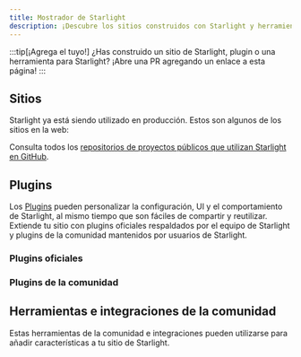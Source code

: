 ```yaml
---
title: Mostrador de Starlight
description: ¡Descubre los sitios construidos con Starlight y herramientas comunitarias que amplían Starlight!
---
```


:::tip[¡Agrega el tuyo!]
¿Has construido un sitio de Starlight, plugin o una herramienta para Starlight?
¡Abre una PR agregando un enlace a esta página!
:::

## Sitios


Starlight ya está siendo utilizado en producción. Estos son algunos de los sitios en la web:

<ShowcaseSites />

Consulta todos los [repositorios de proyectos públicos que utilizan Starlight en GitHub](https://github.com/withastro/starlight/network/dependents).

## Plugins

Los [Plugins](/es/reference/plugins) pueden personalizar la configuración, UI y el comportamiento de Starlight, al mismo tiempo que son fáciles de compartir y reutilizar.
Extiende tu sitio con plugins oficiales respaldados por el equipo de Starlight y plugins de la comunidad mantenidos por usuarios de Starlight.

### Plugins oficiales

<CardGrid>
	<LinkCard
		href="/guides/site-search/#algolia-docsearch"
		title="Algolia DocSearch"
		description="Reemplaza Pagefind, el proveedor de búsqueda predeterminado, con Algolia DocSearch."
	/>
</CardGrid>

### Plugins de la comunidad

<CardGrid>
	<LinkCard
		href="https://github.com/HiDeoo/starlight-links-validator"
		title="starlight-links-validator"
		description="Verifica en tus páginas de Starlight si hay enlaces rotos."
	/>
</CardGrid>

## Herramientas e integraciones de la comunidad


Estas herramientas de la comunidad e integraciones pueden utilizarse para añadir características a tu sitio de Starlight.

<CardGrid>
	<LinkCard
		href="https://www.feelback.dev/blog/new-astro-starlight-integration/"
		title="FeelBack"
		description="Agrega un sistema de opinión de usuarios a tus páginas de documentación."
	/>
	<LinkCard
		href="https://github.com/HiDeoo/starlight-blog"
		title="starlight-blog"
		description="Agrega un blog a tu sitio de documentación."
	/>
	<LinkCard
		href="https://github.com/HiDeoo/starlight-typedoc"
		title="starlight-typedoc"
		description="Genera páginas de Starlight a partir de TypeScript usando TypeDoc."
	/>
	<LinkCard
		href="https://github.com/HiDeoo/starlight-openapi"
		title="starlight-openapi"
		description="Crea páginas de documentación a partir de especificaciones OpenAPI/Swagger."
	/>
</CardGrid>
